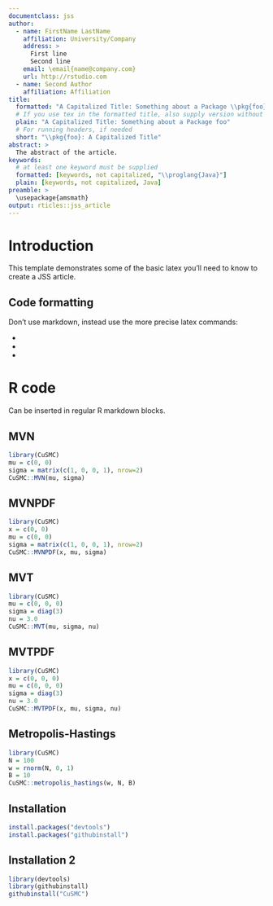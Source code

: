 ```yaml
---
documentclass: jss
author:
  - name: FirstName LastName
    affiliation: University/Company
    address: >
      First line
      Second line
    email: \email{name@company.com}
    url: http://rstudio.com
  - name: Second Author
    affiliation: Affiliation
title:
  formatted: "A Capitalized Title: Something about a Package \\pkg{foo}"
  # If you use tex in the formatted title, also supply version without
  plain: "A Capitalized Title: Something about a Package foo"
  # For running headers, if needed
  short: "\\pkg{foo}: A Capitalized Title"
abstract: >
  The abstract of the article.
keywords:
  # at least one keyword must be supplied
  formatted: [keywords, not capitalized, "\\proglang{Java}"]
  plain: [keywords, not capitalized, Java]
preamble: >
  \usepackage{amsmath}
output: rticles::jss_article
---
```


# Introduction

This template demonstrates some of the basic latex you'll need to know to create a JSS article.

## Code formatting

Don't use markdown, instead use the more precise latex commands:

- \proglang{Java}
- \pkg{plyr}
- \code{print("abc")}

# R code

Can be inserted in regular R markdown blocks.

## MVN
```r
library(CuSMC)
mu = c(0, 0)
sigma = matrix(c(1, 0, 0, 1), nrow=2)
CuSMC::MVN(mu, sigma)
```

## MVNPDF
```r
library(CuSMC)
x = c(0, 0)
mu = c(0, 0)
sigma = matrix(c(1, 0, 0, 1), nrow=2)
CuSMC::MVNPDF(x, mu, sigma)
```

## MVT
```r
library(CuSMC)
mu = c(0, 0, 0)
sigma = diag(3)
nu = 3.0
CuSMC::MVT(mu, sigma, nu)
```

## MVTPDF
```r
library(CuSMC)
x = c(0, 0, 0)
mu = c(0, 0, 0)
sigma = diag(3)
nu = 3.0
CuSMC::MVTPDF(x, mu, sigma, nu)
```

## Metropolis-Hastings
```r
library(CuSMC)
N = 100
w = rnorm(N, 0, 1)
B = 10
CuSMC::metropolis_hastings(w, N, B)
```

## Installation
```r
install.packages("devtools")
install.packages("githubinstall")
```

## Installation 2
```r
library(devtools)
library(githubinstall)
githubinstall("CuSMC")
```
